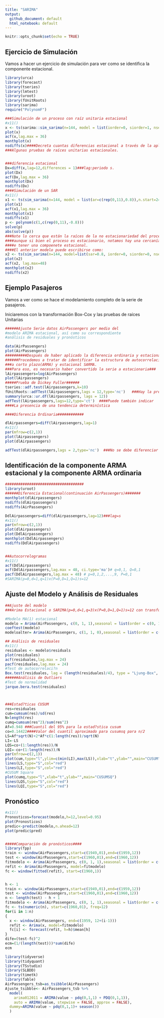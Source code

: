 ```yaml
---
title: "SARIMA"
output: 
  github_document: default
  html_notebook: default
---
```


```r
knitr::opts_chunk$set(echo = TRUE)
```

## Ejercicio de Simulación

Vamos a hacer un ejercicio de simulación para ver como se identifica la componente estacional.

```r
library(urca)
library(forecast)
library(tseries)
library(lmtest)
library(uroot)
library(fUnitRoots)
library(sarima)
require("PolynomF")

###Simulación de un proceso con raíz unitaria estacional
#x11()
x <- ts(sarima::sim_sarima(n=144, model = list(iorder=0, siorder=1, nseasons=12, sigma2 = 1),n.start=24),frequency = 12)
plot(x)
acf(x,lag.max = 36)
monthplot(x)
nsdiffs(x)####Decreta cuantas diferencias estacional a través de la aplicación de 
###Algunas pruebas de raíces unitarias estacionales.


###diferencia estacional
Dx=diff(x,lag=12,differences = 1)###lag:periodo s.
plot(Dx)
acf(Dx,lag.max = 36)
monthplot(Dx)
nsdiffs(Dx)
####Simulación de un SAR
#x11()
x1 <- ts(sim_sarima(n=144, model = list(ar=c(rep(0,11),0.8)),n.start=24),frequency=12)
plot(x1)
acf(x1,lag.max = 36)
monthplot(x1)
nsdiffs(x1)
p <- polynom(c(1,c(rep(0,11),-0.8)))
solve(p)
abs(solve(p))
###Note lo cerca que están la raíces de la no estacionariedad del proceso, por eso
####aunque si bien el proceso es estacionario, notamos hay una cercanía a 
####e tener una compoenete estacional.
####El anterior modelo puede escribirse como:
x2 <- ts(sim_sarima(n=144, model=list(sar=0.8, iorder=0, siorder=0, nseasons=12),n.start=24),frequency = 12)
plot(x2)
acf(x2, lag.max=48)
monthplot(x2)
nsdiffs(x2)
```

## Ejemplo Pasajeros

Vamos a ver como se hace el modelamiento completo de la serie de pasajeros.

Iniciaremos con la transformación Box-Cox y las pruebas de raíces Unitarias

```r
######Ajuste Serie datos AirPassengers por medio del
#modelo ARIMA estacional, así como su correspondiente
#análisis de residuales y pronósticos

data(AirPassengers)
plot(AirPassengers)
##########Después de haber aplicado la diferencia ordinaria y estacional
######Procedemos a tratar de identificar la estructura de autocorrelación
###a corto plazo(ARMA) y estacional SARMA.
###Para eso, es necesario haber convertido la serie a estacionaria###
lAirpassengers=log(AirPassengers)
plot(lAirpassengers)
#####Prueba de Dickey Fuller######
tseries::adf.test(lAirpassengers,k=10)
fUnitRoots::adfTest(lAirpassengers,lags = 12,type='nc')   ###Hay la presencia de Raíz Unitaria
summary(urca::ur.df(lAirpassengers, lags = 12))
adfTest(lAirpassengers,lags=12,type='ct')  ####Puede también indicar
####La presencia de una tendencia determinística

####Diferencia Ordinaria############

dlAirpassengers=diff(lAirpassengers,lag=1)
#x11()
par(mfrow=c(2,1))
plot(lAirpassengers)
plot(dlAirpassengers)

adfTest(dlAirpassengers,lags = 2,type='nc')  ###No se debe diferenciar más###

```

## Identificación de la componente ARMA estacional y la componente ARMA ordinaria

```r
####################################
library(uroot)
######Diferencia Estacional(continuación AirPassengers)#######
monthplot(dlAirpassengers)
nsdiffs(dlAirpassengers)
nsdiffs(AirPassengers)

DdlAirpassengers=diff(dlAirpassengers,lag=12)###lag=s
#x11()
par(mfrow=c(2,1))
plot(dlAirpassengers)
plot(DdlAirpassengers)
monthplot(DdlAirpassengers)
nsdiffs(DdlAirpassengers)


##Autocorrelogramas
#x11()
acf(DdlAirpassengers)
acf(DdlAirpassengers,lag.max = 48, ci.type='ma')# q=0,1, Q=0,1
pacf(DdlAirpassengers,lag.max = 48) # p=0,1,2,...,9, P=0,1
#SARIMA(p=0,d=1,q=1)x(P=0,D=1,Q=1)s=12
```


## Ajuste del Modelo y Análisis de Residuales
```r
##Ajuste del modelo
###Arima Estacional o SARIMA(p=0,d=1,q=3)x(P=0,D=1,Q=1)s=12 con transformación logaritmica

#Modelo MA(1) estacional
modelo = Arima(AirPassengers, c(0, 1, 1),seasonal = list(order = c(0, 1, 1), period = 12),lambda = 0)
coeftest(modelo)
modeloalter= Arima(AirPassengers, c(1, 1, 0),seasonal = list(order = c(1, 1, 0), period = 12),lambda = 0)

## Análisis de residuales
#x11()
residuales <- modelo$residuals
plot(residuales)
acf(residuales,lag.max = 24)
pacf(residuales,lag.max = 24)
#Test de autocorrelaci?n
Box.test(residuales, lag = (length(residuales)/4), type = "Ljung-Box", fitdf = 2)
######Análisis de Outliers
#Test de normalidad
jarque.bera.test(residuales)



###Estad?ticas CUSUM
res=residuales
cum=cumsum(res)/sd(res)
N=length(res)
cumq=cumsum(res^2)/sum(res^2)
Af=0.948 ###Cuantil del 95% para la estad?stica cusum
co=0.14422####Valor del cuantil aproximado para cusumsq para n/2
LS=Af*sqrt(N)+2*Af*c(1:length(res))/sqrt(N)
LI=-LS
LQS=co+(1:length(res))/N
LQI=-co+(1:length(res))/N
par(mfrow=c(2,1))
plot(cum,type="l",ylim=c(min(LI),max(LS)),xlab="t",ylab="",main="CUSUM")
lines(LS,type="S",col="red")
lines(LI,type="S",col="red")
#CUSUM Square
plot(cumq,type="l",xlab="t",ylab="",main="CUSUMSQ")                      
lines(LQS,type="S",col="red")                                                                           
lines(LQI,type="S",col="red")

```

## Pronóstico

```r
#x11()
Pronosticos=forecast(modelo,h=12,level=0.95)
plot(Pronosticos)
predic<-predict(modelo,n.ahead=12)
plot(predic$pred)


#####Comparación de pronósticos####
library(fpp)
train <- window(AirPassengers,start=c(1949,01),end=c(1959,12))
test <- window(AirPassengers,start=c(1960,01),end=c(1960,12))
fitmodelo <- Arima(AirPassengers, c(0, 1, 1),seasonal = list(order = c(0, 1, 1), period = 12),lambda = 0)
refit <- Arima(AirPassengers, model=fitmodelo)
fc <- window(fitted(refit), start=c(1960,1))


h <- 1
train <- window(AirPassengers,start=c(1949,01),end=c(1959,12))
test <- window(AirPassengers,start=c(1960,01),end=c(1960,12))
n <- length(test) - h + 1
fitmodelo <- Arima(AirPassengers, c(0, 1, 1),seasonal = list(order = c(0, 1, 1), period = 12),lambda = 0)
fc <- ts(numeric(n), start=c(1960,01), freq=12)
for(i in 1:n)
{  
  x <- window(AirPassengers, end=c(1959, 12+(i-1)))
  refit <- Arima(x, model=fitmodelo)
  fc[i] <- forecast(refit, h=h)$mean[h]
}
dife=(test-fc)^2
ecm=(1/(length(test)))*sum(dife)
ecm
```

```r
library(tidyverse)
library(tidyquant)
library(TSstudio)
library(SLBDD)
library(timetk)
library(fable)
AirPassengers_tsb=as_tsibble(AirPassengers)
Ajuste_tsibble<- AirPassengers_tsb %>%
  model(
    arima012011 = ARIMA(value ~ pdq(0,1,1) + PDQ(0,1,1)),
    auto = ARIMA(value, stepwise = FALSE, approx = FALSE), 
  dummy=ARIMA(value ~ pdq(0,1,1)+ season())
  )
```

